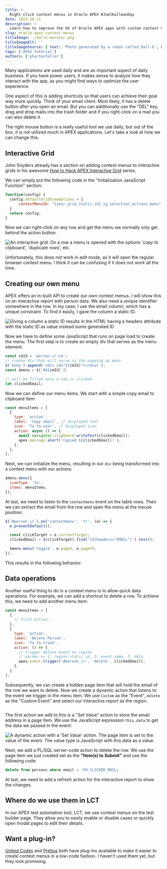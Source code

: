 ```yaml
---
title: >
  Right-click context menus in Oracle APEX #JoelKallmanDay
date: 2023-10-11
description: >
  Learn how to improve the UX of Oracle APEX apps with custom context menus.
slug: oracle-apex-context-menus
titleImage: ./dalle-monitor.png
titleImageAlt: ''
titleImageSource: { text: 'Photo generated by a robot called Dall-E', href: '' }
tags: ['APEX Tutorial']
authors: ['phartenfeller']
---
```


Many applications are used daily and are an important aspect of daily business. If you have power users, it makes sense to analyze how they interact with the app, as you might find ways to optimize the user experience.

One aspect of this is adding shortcuts so that users can achieve their goal way more quickly. Think of your email client. Most likely, it has a delete button after you open an email. But you can additionally use the "DEL" key, drag and drop mails into the trash folder and if you right-click on a mail you can also delete it.

The right mouse button is a really useful tool we use daily, but out of the box, it is not utilized much in APEX applications. Let's take a look at how we can change this.

## Interactive Grid

John Snyders already has a section on adding context menus to interactive grids in his awesome [How to Hack APEX Interactive Grid](https://hardlikesoftware.com/weblog/2017/01/24/how-to-hack-apex-interactive-grid-part-2/) series.

We can simply put the following code in the "Initialization JavaScript Function" section:

```js
function(config) {
  config.defaultGridViewOptions = {
      contextMenuId: "{your_grid_static_id}_ig_selection_actions_menu"
  }
  return config;
}
```

Now we can right-click on any row and get the menu we normally only get behind the action button:

<Image
  filename="apex-ig-context-menu.png"
  alt="An interactive grid. On a row a menu is opened with the options 'copy to clipboard', 'duplicate rows', etc."
/>

Unfortunately, this does not work in edit mode, as it will open the regular browser context menu. I think it can be confusing if it does not work all the time.

## Creating our own menu

APEX offers an in-built API to create our own context menus. I will show this on an interactive report with person data. We also need a unique identifier somewhere in the row. In my case, I use the email column, which has a unique constraint. To find it easily, I gave the column a static ID.

<Image
  filename="apex-cm-col-static-id.png"
  alt="Giving a column a static ID results in the HTML having a headers attribute with the static ID as value instead some generated ID"
/>

Now we have to define some JavaScript that runs on page load to create the menu. The first step is to create an empty div that serves as the menu element.

```js
const cmId = 'person-ir-cm';
// create div that will serve as the popping up menu
$('body').append(`<div id="${cmId}"></div>`);
const $menu = $(`#${cmId}`);

// will be filled once a row is clicked
let clickedEmail;
```

Now we can define our menu items. We start with a simple copy email to clipboard item:

```js
const menuItems = [
  {
    type: 'action',
    label: 'Copy email', // displayed text
    icon: 'fa fa-user', // displayed icon
    action: async () => {
      await navigator.clipboard.writeText(clickedEmail);
      apex.message.alert(`Copied ${clickedEmail}!`);
    },
  },
];
```

Next, we can initialize the menu, resulting in our `div` being transformed into a context menu with our actions:

```js
$menu.menu({
  iconType: 'fa',
  items: menuItems,
});
```

At last, we need to listen to the `contextmenu` event on the table rows. Then we can extract the email from the row and open the menu at the mouse position:

```js
$(`#person_ir`).on('contextmenu', 'tr', (e) => {
  e.preventDefault();

  const clickTarget = e.currentTarget;
  clickedEmail = $(clickTarget).find('td[headers="EMAIL"]').text();

  $menu.menu('toggle', e.pageX, e.pageY);
});
```

This results in the following behavior:

<BlogGif
  filename="apex-ig-cm-copy-in-action.gif"
  alt="Right clicking on a row in an interactive report opens a context menu with the option 'Copy email'. Clicking on it copies the email to the clipboard and shows an alert with the copied email."
/>

## Data operations

Another useful thing to do in a context menu is to allow quick data operations. For example, we can add a shortcut to delete a row. To achieve this, we need to add another menu item:

```js
const menuItems = [
  {
    // first action...
  },
  {
    type: 'action',
    label: 'Delete Person',
    icon: 'fa fa-trash',
    action: () => {
      // trigger delete event on region
      // params => 1: region static id, 2: event name, 3: data
      apex.event.trigger('#person_ir', 'delete', clickedEmail);
    },
  },
];
```

Subsequently, we can create a hidden page item that will hold the email of the row we want to delete. Now we create a dynamic action that listens to the event we trigger in the menu item. We use `Custom` as the "Event", `delete` as the "Custom Event" and select our interactive report as the region.

<Image filename="apex-ig-cm-delete-da-listener.png" alt="" maxWidthPx={400} />

The first action we add to this is a "Set Value" action to store the email address in a page item. We use the JavaScript expression `this.data` to get the data we passed in the event:

<Image
  filename="apex-cm-dyn-action-set-value.png"
  alt="A dynamic action with a 'Set Value' action. The page item is set to the value of the event. The value type is JavaScript with this.data as a value."
  maxWidthPx={400}
/>

Next, we add a PL/SQL server-code action to delete the row. We use the page item we just created set as the **"Item(s) to Submit"** and use the following code:

```sql
delete from persons where email = :P4_CLICKED_MAIL;
```

At last, we need to add a refresh action for the interactive report to show the changes.

<BlogGif
  filename="apex-ig-cm-delete-in-action.gif"
  alt="Right clicking on a row in an interactive report opens a context menu with the option 'Delete Person'. Clicking on it deletes the row and refreshes the interactive report."
/>

## Where do we use them in LCT

In our APEX test automation tool, LCT, we use context menus on the test builder page. They allow you to easily enable or disable cases or quickly open modal pages to edit their details.

<BlogGif filename="apex-cm-in-lct.gif" alt="" />

## Want a plug-in?

[United Codes](https://www.plug-ins-pro.com/ords/r/pluginspro_web/context_menu/home) and [Pretius](https://github.com/Pretius/Pretius-APEX-Context-Menu) both have plug-ins available to make it easier to create context menus in a low-code fashion. I haven't used them yet, but they look promising.
